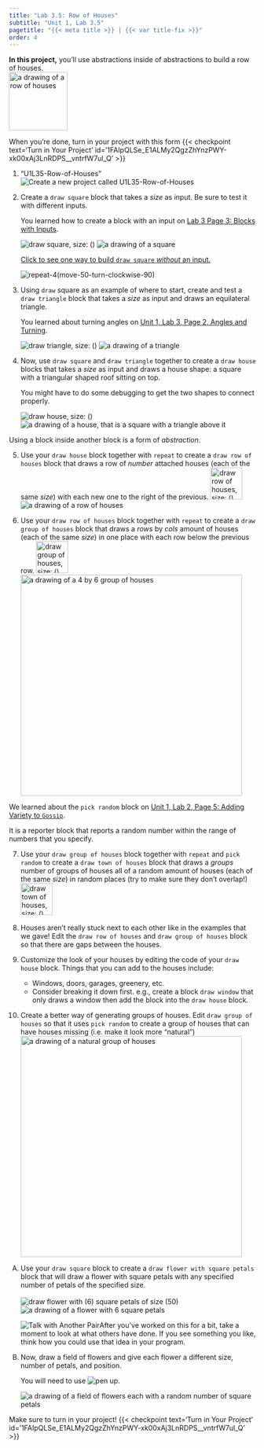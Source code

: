 ```yaml
---
title: "Lab 3.5: Row of Houses"
subtitle: "Unit 1, Lab 3.5"
pagetitle: "{{< meta title >}} | {{< var title-fix >}}"
order: 4
---
```


::: learn
**In this project,** you'll use abstractions inside of abstractions to build a row of houses.<br /> <img src="/img/1-introduction/row-of-houses-size-100.png" title="a drawing of a row of houses" alt="a drawing of a row of houses" class="ms-4 noshadow" style="height: 119px;"/>
:::

When you're done, turn in your project with this form {{< checkpoint text='Turn in Your Project' id='1FAIpQLSe_E1ALMy2QgzZhYnzPWY-xk00xAj3LnRDPS__vntrfW7ul_Q' >}}

::: {#first .forYouToDo}

(@) <div class="newProject">
["U1L35-Row-of-Houses"]{.text}<img src="/img/icons/new-project-called.png" title="Create a new project called U1L35-Row-of-Houses" alt="Create a new project called U1L35-Row-of-Houses"/>
</div>

(@) Create a `draw square` block that takes a <var>size</var> as input. Be sure to test it with different inputs.<br />

    ::: sidenote

    You learned how to create a block with an input on <a href="/unit-1/lab-3/3-blocks-with-inputs.html" title="Lab 3 Page 3: Blocks with Inputs">Lab 3 Page 3: Blocks with Inputs</a>.

    :::

    <img src="/img/1-introduction/draw-square-size.png" title="draw square, size: ()" alt="draw square, size: ()" class="ms-4"/> <img src="/img/1-introduction/square-size-100.png" title="a drawing of a square" alt="a drawing of a square" class="ms-4 noshadow"/>

    ::: endnote
    <a href="#hint-square" data-bs-toggle="collapse" title="Click to see one way to build draw square without an input.">Click to see one way to build `draw square` <em>without</em> an input.</a>

    ::: {#hint-square .collapse}

    <img src="/img/1-introduction/draw-square-def-repeat-4(move-50-turn-right-90).png" title="pen down, repeat 4 (move 50 steps, turn CW 90 degrees)" alt="repeat-4(move-50-turn-clockwise-90)" class="ms-4"/>

    :::
    :::

(@) Using `draw` square as an example of where to start, create and test a `draw triangle` block that takes a <var>size</var> as input and draws an equilateral triangle.<br />

    ::: sidenote
    You learned about turning angles on <a href="/unit-1/lab-3/2-exploring-snap-drawing-motion.qmd" title="Unit 1, Lab 3, Page 2, Angles and Turning">Unit 1, Lab 3, Page 2, Angles and Turning</a>.
    :::

    <img src="/img/1-introduction/draw-triangle-size.png" title="draw triangle, size: ()" alt="draw triangle, size: ()" class="ms-4"/> <img src="/img/1-introduction/triangle-size-100.png" title="a drawing of a triangle" alt="a drawing of a triangle" class="ms-4 noshadow"/>

(@) Now, use `draw square` and `draw triangle` together to create a `draw house` blocks that takes a <var>size</var> as input and draws a house shape: a square with a triangular shaped roof sitting on top.

    ::: sidenote
    You might have to do some debugging to get the two shapes to connect properly.
    :::

    <img src="/img/1-introduction/draw-house-size.png" title="draw house, size: ()" alt="draw house, size: ()" class="ms-4"/> <img src="/img/1-introduction/house-size-100.png" title="a drawing of a house, that is a square with a triangle above it" alt="a drawing of a house, that is a square with a triangle above it" class="ms-4 noshadow"/>

:::

::: takeNote
Using a block inside another block is a form of <em>abstraction</em>.
:::

::: forYouToDo

(@) Use your `draw house` block together with `repeat` to create a `draw row of houses` block that draws a row of <var>number</var> attached houses (each of the same <var>size</var>) with each new one to the right of the previous.
    <img src="/img/1-introduction/draw-row-of-houses-size.png" title="draw row of houses, size: () number: ()" alt="draw row of houses, size: () number: ()" class="ms-4 p-3"  height="65" /> 
    <img src="/img/1-introduction/row-of-houses-size-100.png" title="a drawing of a row of houses" alt="a drawing of a row of houses" class="ms-4 p-3 noshadow"/>

(@) Use your `draw row of houses` block together with `repeat` to create a `draw group of houses` block that draws a <var>rows</var> by <var>cols</var> amount of houses (each of the same <var>size</var>) in one place with each row below the previous row.
    <img src="/img/1-introduction/draw-group-of-houses.png" title="draw group of houses, size: () rows: () cols: ()" alt="draw group of houses, size: () rows: () cols: ()" class="ms-4 p-3"  height="65" /> 
    <img src="/img/1-introduction/group-of-houses.png" title="a drawing of a 4 by 6 group of houses" alt="a drawing of a 4 by 6 group of houses" class="ms-4 p-3 noshadow" width="450" />

::: sidenoteBig
We learned about the `pick random` block on [Unit 1, Lab 2, Page 5: Adding Variety to `Gossip`](/unit-1/lab-2/5-if-else.qmd).

It is a reporter block that reports a random number within the range of numbers that you specify.
:::

(@) Use your `draw group of houses` block together with `repeat` and `pick random`  to create a `draw town of houses` block that draws a <var>groups</var> number of groups of houses all of a random amount of houses (each of the same <var>size</var>) in random places (try to make sure they don't overlap!)
    <img src="/img/1-introduction/draw-town-of-houses.png" title="draw town of houses, size: () groups: ()" alt="draw town of houses, size: () groups: ()" class="ms-4 p-3"  height="65" /> 

<!-- (@) <img src="/img/icons/talk-with-your-partner.png" title="Talk with Your Partner" alt="Talk with Your Partner" class="inline"/>The <em>x</em> positions on the Snap<em>!</em> stage go from -240 to 240. How does the `repeat until` code keep the sprite from drawing too close to the edge of the screen? <img src="/img/icons/save-mini.png" title="Now Is a Good Time to Save" alt="Now Is a Good Time to Save" class="inline"/> -->

:::

::: ifTime

(@) Houses aren't really stuck next to each other like in the examples that we gave! Edit the `draw row of houses` and `draw group of houses` block so that there are gaps between the houses.

(@) Customize the look of your houses by editing the code of your `draw house` block. Things that you can add to the houses include:
    - Windows, doors, garages, greenery, etc.
    - Consider breaking it down first. e.g., create a block `draw window` that only draws a window then add the block into the `draw house` block.

(@) Create a better way of generating groups of houses. Edit `draw group of houses` so that it uses `pick random` to create a group of houses that can have houses missing (i.e. make it look more "natural")
    <img src="/img/1-introduction/natural-group-of-houses.png" title="a drawing of a natural group of houses" alt="a drawing of a natural group of houses" class="ms-4 p-3 noshadow" width="450" /> 

:::

::: takeItFurther
<ol type="A">

<li>Use your `draw square` block to create a `draw flower with square petals` block that will draw a flower with square petals with any specified number of petals of the specified size.<br />\
<img src="/img/1-introduction/draw-flower-with-6-petals-of-size-50.png" title="draw flower with (6) square petals of size (50)" alt="draw flower with (6) square petals of size (50)" class="ms-4"/> <img src="/img/1-introduction/flower-with-6-square-petals.png" title="a drawing of a flower with 6 square petals" alt="a drawing of a flower with 6 square petals" class="ms-4"/><br /></li>

::: endnote
<img src="/img/icons/talk-with-another-pair-mini.png" title="Talk with Another Pair" alt="Talk with Another Pair" class="inline"/>After you've worked on this for a bit, take a moment to look at what others have done. If you see something you like, think how you could use that idea in your program.
:::

<li>

Now, draw a field of flowers and give each flower a different size, number of petals, and position.<br />

::: sidenote
You will need to use <img src="/img/blocks/pen-up-full-size.png" title="pen up" alt="pen up" class="inline"/>.
:::

<img src="/img/1-introduction/field-of-flowers.png" title="a drawing of a field of flowers each with a random number of square petals" alt="a drawing of a field of flowers each with a random number of square petals" class="ms-4 noshadow"/><br />

</li>

</ol>
:::

Make sure to turn in your project! {{< checkpoint text='Turn in Your Project' id='1FAIpQLSe_E1ALMy2QgzZhYnzPWY-xk00xAj3LnRDPS__vntrfW7ul_Q' >}}
